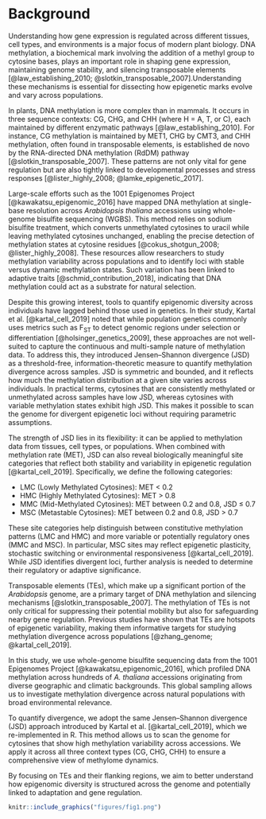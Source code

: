 # Background

Understanding how gene expression is regulated across different tissues, cell types, and environments is a major focus of modern plant biology. DNA methylation, a biochemical mark involving the addition of a methyl group to cytosine bases, plays an important role in shaping gene expression, maintaining genome stability, and silencing transposable elements [@law_establishing_2010; @slotkin_transposable_2007].Understanding these mechanisms is essential for dissecting how epigenetic marks evolve and vary across populations.

In plants, DNA methylation is more complex than in mammals. It occurs in three sequence contexts: CG, CHG, and CHH (where H = A, T, or C), each maintained by different enzymatic pathways [@law_establishing_2010]. For instance, CG methylation is maintained by MET1, CHG by CMT3, and CHH methylation, often found in transposable elements, is established de novo by the RNA-directed DNA methylation (RdDM) pathway [@slotkin_transposable_2007]. These patterns are not only vital for gene regulation but are also tightly linked to developmental processes and stress responses [@lister_highly_2008; @lamke_epigenetic_2017].

Large-scale efforts such as the 1001 Epigenomes Project [@kawakatsu_epigenomic_2016] have mapped DNA methylation at single-base resolution across *Arabidopsis thaliana* accessions using whole-genome bisulfite sequencing (WGBS). This method relies on sodium bisulfite treatment, which converts unmethylated cytosines to uracil while leaving methylated cytosines unchanged, enabling the precise detection of methylation states at cytosine residues [@cokus_shotgun_2008; @lister_highly_2008]. These resources allow researchers to study methylation variability across populations and to identify loci with stable versus dynamic methylation states. Such variation has been linked to adaptive traits [@schmid_contribution_2018], indicating that DNA methylation could act as a substrate for natural selection.

Despite this growing interest, tools to quantify epigenomic diversity across individuals have lagged behind those used in genetics. In their study, Kartal et al. [@kartal_cell_2019] noted that while population genetics commonly uses metrics such as F<sub>ST</sub> to detect genomic regions under selection or differentiation [@holsinger_genetics_2009], these approaches are not well-suited to capture the continuous and multi-sample nature of methylation data. To address this, they introduced Jensen–Shannon divergence (JSD) as a threshold-free, information-theoretic measure to quantify methylation divergence across samples. JSD is symmetric and bounded, and it reflects how much the methylation distribution at a given site varies across individuals. In practical terms, cytosines that are consistently methylated or unmethylated across samples have low JSD, whereas cytosines with variable methylation states exhibit high JSD. This makes it possible to scan the genome for divergent epigenetic loci without requiring parametric assumptions.

The strength of JSD lies in its flexibility: it can be applied to methylation data from tissues, cell types, or populations. When combined with methylation rate (MET), JSD can also reveal biologically meaningful site categories that reflect both stability and variability in epigenetic regulation [@kartal_cell_2019]. Specifically, we define the following categories:

-   LMC (Lowly Methylated Cytosines): MET \< 0.2\
-   HMC (Highly Methylated Cytosines): MET \> 0.8\
-   MMC (Mid-Methylated Cytosines): MET between 0.2 and 0.8, JSD ≤ 0.7\
-   MSC (Metastable Cytosines): MET between 0.2 and 0.8, JSD \> 0.7

These site categories help distinguish between constitutive methylation patterns (LMC and HMC) and more variable or potentially regulatory ones (MMC and MSC). In particular, MSC sites may reflect epigenetic plasticity, stochastic switching or environmental responsiveness [@kartal_cell_2019]. While JSD identifies divergent loci, further analysis is needed to determine their regulatory or adaptive significance.

Transposable elements (TEs), which make up a significant portion of the *Arabidopsis* genome, are a primary target of DNA methylation and silencing mechanisms [@slotkin_transposable_2007]. The methylation of TEs is not only critical for suppressing their potential mobility but also for safeguarding nearby gene regulation. Previous studies have shown that TEs are hotspots of epigenetic variability, making them informative targets for studying methylation divergence across populations [@zhang_genome; @kartal_cell_2019].

In this study, we use whole-genome bisulfite sequencing data from the 1001 Epigenomes Project [@kawakatsu_epigenomic_2016], which profiled DNA methylation across hundreds of *A. thaliana* accessions originating from diverse geographic and climatic backgrounds. This global sampling allows us to investigate methylation divergence across natural populations with broad environmental relevance.

To quantify divergence, we adopt the same Jensen–Shannon divergence (JSD) approach introduced by Kartal et al. [@kartal_cell_2019], which we re-implemented in R. This method allows us to scan the genome for cytosines that show high methylation variability across accessions. We apply it across all three context types (CG, CHG, CHH) to ensure a comprehensive view of methylome dynamics.

By focusing on TEs and their flanking regions, we aim to better understand how epigenomic diversity is structured across the genome and potentially linked to adaptation and gene regulation.

```r
knitr::include_graphics("figures/fig1.png")
```

